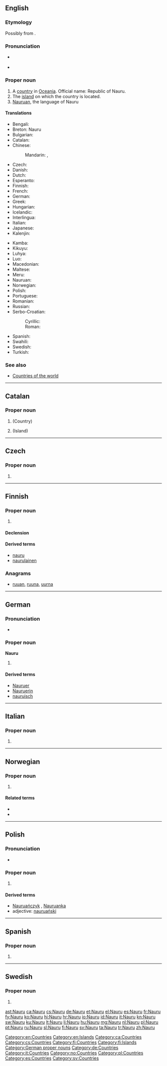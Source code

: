 {{also|nauru}}
==English==
{{wikipedia}}

===Etymology===
Possibly from {{etyl|na}} {{term|anáoero||I go to the beach}}.

===Pronunciation===
* {{a|UK|US}} {{IPA|/nɑːˈuː.ruː/|/ˈnaʊ.ru/}}
* {{audio|en-us-Nauru.ogg|Audio (US)}}

===Proper noun===
{{en-proper noun}}

# A [[country]] in [[Oceania]]. Official name: Republic of Nauru.
# The [[island]] on which the country is located.
# [[Nauruan]], the language of Nauru

====Translations====
{{trans-top|Republic of Nauru}}
* Bengali: {{t-|bn|নাউরু}}
* Breton: Nauru
* Bulgarian: {{t-|bg|Науру|tr=Naúru}}
* Catalan: {{t+|ca|Nauru}}
* Chinese:
*: Mandarin: {{t-|cmn|瑙魯|sc=Hani}}, {{t-|cmn|瑙鲁|tr=Nǎolǔ|sc=Hani}}
* Czech: {{t-|cs|Nauru}}
* Danish: {{t-|da|Nauru}}
* Dutch: {{t+|nl|Nauru}}
* Esperanto: {{t|eo|Nauro}}
* Finnish: {{t+|fi|Nauru}}
* French: {{t+|fr|Nauru}}
* German: {{t+|de|Nauru}}
* Greek: {{t+|el|Ναουρού|n|tr=Naouroú}}
* Hungarian: {{t+|hu|Nauru}}
* Icelandic: {{t|is|Nárú|n}}
* Interlingua: {{t|ia|Nauru}}
* Italian: {{t+|it|Nauru}}
* Japanese: {{t-|ja|ナウル|tr=Nauru}}
* Kalenjin: {{tø|kln|Nauru}}
{{trans-mid}}
* Kamba: {{tø|kam|Nauru}}
* Kikuyu: {{tø|ki|Nauru}}
* Luhya: {{tø|luy|Nauru}}
* Luo: {{tø|luo|Nauru}}
* Macedonian: {{t-|mk|Науру|n|tr=Náuru}}
* Maltese: {{t|mt|Nawru}}
* Meru: {{tø|mer|Nauru}}
* Nauruan: {{t|na|Naoero}}
* Norwegian: {{t-|no|Nauru}}
* Polish: {{t+|pl|Nauru}}
* Portuguese: {{t+|pt|Nauru|m}}
* Romanian: {{t-|ro|Nauru|n}}
* Russian: {{t+|ru|Науру|tr=Naúru}}
* Serbo-Croatian:
*: Cyrillic: {{t|sh|Науру|m}}
*: Roman: {{t|sh|Nauru|m}}
* Spanish: {{t+|es|Nauru|m}}
* Swahili: {{t+|sw|Nauru|xs=Swahili}}
* Swedish: {{t+|sv|Nauru}}
* Turkish: {{t+|tr|Nauru}}
{{trans-bottom}}

===See also===
* [[Appendix:Countries of the world|Countries of the world]]

[[Category:en:Countries]]
[[Category:en:Islands]]

----

==Catalan==

===Proper noun===
{{ca-proper noun|m}}

# {{l|en|Nauru}} (Country)
# {{l|en|Nauru}} (Island)

[[Category:ca:Countries]]

----

==Czech==

===Proper noun===
{{cs-proper noun|g=}}

# {{l|en|Nauru}}

[[Category:cs:Countries]]

----

==Finnish==
{{wikipedia|lang=fi}}

===Proper noun===
{{fi-proper noun}}

# {{l|en|Nauru}}

====Declension====
{{fi-decl-valo|Naur|||u|nopl=1}}

====Derived terms====
* [[nauru]]
* [[naurulainen]]

===Anagrams===
* [[ruuan#Finnish|ruuan]], [[ruuna#Finnish|ruuna]], [[uurna#Finnish|uurna]]

[[Category:fi:Countries]]
[[Category:fi:Islands]]

----

==German==
{{wikipedia|lang=de}}

===Pronunciation===
* {{audio|De-Nauru fcm.ogg|Audio (Germany)}}

===Proper noun===
'''Nauru''' {{n}}

# {{l|en|Nauru}}

====Derived terms====
* [[Nauruer]]
* [[Nauruerin]]
* [[nauruisch]]

[[Category:German proper nouns]]
[[Category:de:Countries]]

----

==Italian==
{{wikipedia|lang=it}}

===Proper noun===
{{it-proper noun|m}}

# {{l|en|Nauru}}

[[Category:it:Countries]]

----

==Norwegian==

===Proper noun===
{{no-proper noun}}

# {{l|en|Nauru}}

====Related terms====
* {{l|no|nauruer}}
* {{l|no|naurisk}}

[[Category:no:Countries]]

----

==Polish==

===Pronunciation===
* {{IPA|/ˈnawru/|lang=pl}}

===Proper noun===
{{head|pl|proper noun|g=n|undeclinable}}

# {{l|en|Nauru}}

====Derived terms====
* [[Nauruańczyk]] {{m}}, [[Nauruanka]] {{f}}
* adjective: [[nauruański]]

[[Category:pl:Countries]]

----

==Spanish==
{{wikipedia|lang=es}}

===Proper noun===
{{es-proper noun|m}}

# {{l|en|Nauru}}

[[Category:es:Countries]]

----

==Swedish==

===Proper noun===
{{head|sv|proper noun}}

# {{l|en|Nauru}}

[[Category:sv:Countries]]

[[ast:Nauru]]
[[ca:Nauru]]
[[cs:Nauru]]
[[de:Nauru]]
[[et:Nauru]]
[[el:Nauru]]
[[es:Nauru]]
[[fr:Nauru]]
[[fy:Nauru]]
[[ko:Nauru]]
[[hi:Nauru]]
[[hr:Nauru]]
[[io:Nauru]]
[[id:Nauru]]
[[it:Nauru]]
[[kn:Nauru]]
[[sw:Nauru]]
[[ku:Nauru]]
[[lt:Nauru]]
[[li:Nauru]]
[[hu:Nauru]]
[[mg:Nauru]]
[[nl:Nauru]]
[[pl:Nauru]]
[[pt:Nauru]]
[[ru:Nauru]]
[[sl:Nauru]]
[[fi:Nauru]]
[[sv:Nauru]]
[[ta:Nauru]]
[[tr:Nauru]]
[[zh:Nauru]]